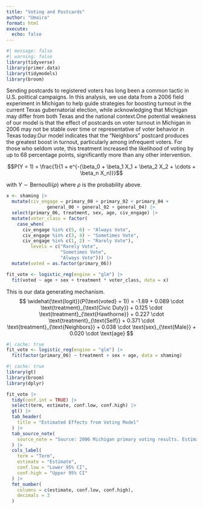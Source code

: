 ```yaml
---
title: "Voting and Postcards"
author: "Umaira"
format: html
execute: 
  echo: false
---
```


```r
#| message: false
#| warning: false
library(tidyverse)
library(primer.data)
library(tidymodels)
library(broom)

```

Sending postcards to registered voters has long been a common tactic in U.S. political campaigns. In this analysis, we use data from a 2006 field experiment in Michigan to help guide strategies for boosting turnout in the current Texas gubernatorial election, while acknowledging that Michigan may differ from both Texas and the national context.One potential weakness of our model is that the effect of postcards on voter turnout in Michigan in 2006 may not be stable over time or representative of voter behavior in Texas today.Our model indicates that the “Neighbors” postcard produces the greatest boost in turnout, particularly among infrequent voters. For those who seldom vote, this treatment increased the likelihood of voting by up to 68 percentage points, significantly more than any other intervention.

$$P(Y = 1) = \frac{1}{1 + e^{-(\beta_0 + \beta_1 X_1 + \beta_2 X_2 + \cdots + \beta_n X_n)}}$$

with $Y \sim \text{Bernoulli}(\rho)$ where $\rho$ is the probability above.

```r
x <- shaming |> 
  mutate(civ_engage = primary_00 + primary_02 + primary_04 + 
               general_00 + general_02 + general_04) |> 
  select(primary_06, treatment, sex, age, civ_engage) |> 
  mutate(voter_class = factor(
    case_when(
      civ_engage %in% c(5, 6) ~ "Always Vote",
      civ_engage %in% c(3, 4) ~ "Sometimes Vote",
      civ_engage %in% c(1, 2) ~ "Rarely Vote"),
         levels = c("Rarely Vote", 
                    "Sometimes Vote", 
                    "Always Vote"))) |>
  mutate(voted = as.factor(primary_06))

fit_vote <- logistic_reg(engine = "glm") |>
  fit(voted ~ age + sex + treatment * voter_class, data = x)
```


This is our data generating mechanism.
$$
\widehat{\text{logit}}(P(\text{voted} = 1)) = -1.89 + 0.089 \cdot \text{treatment}_{\text{Civic Duty}} + 0.125 \cdot \text{treatment}_{\text{Hawthorne}} + 0.227 \cdot \text{treatment}_{\text{Self}} + 0.371 \cdot \text{treatment}_{\text{Neighbors}} + 0.038 \cdot \text{sex}_{\text{Male}} + 0.020 \cdot \text{age}
$$


```r
#| cache: true
fit_vote <- logistic_reg(engine = "glm") |>
  fit(factor(primary_06) ~ treatment + sex + age, data = shaming)
```


```r
#| cache: true
library(gt)
library(broom)
library(dplyr)

fit_vote |>
  tidy(conf.int = TRUE) |>
  select(term, estimate, conf.low, conf.high) |>
  gt() |>
  tab_header(
    title = "Estimated Effects from Voting Model"
  ) |>
  tab_source_note(
    source_note = "Source: 2006 Michigan primary voting results. Estimates are on the log-odds scale. Confidence intervals are 95%."
  ) |>
  cols_label(
    term = "Term",
    estimate = "Estimate",
    conf.low = "Lower 95% CI",
    conf.high = "Upper 95% CI"
  ) |>
  fmt_number(
    columns = c(estimate, conf.low, conf.high),
    decimals = 3
  )

```
